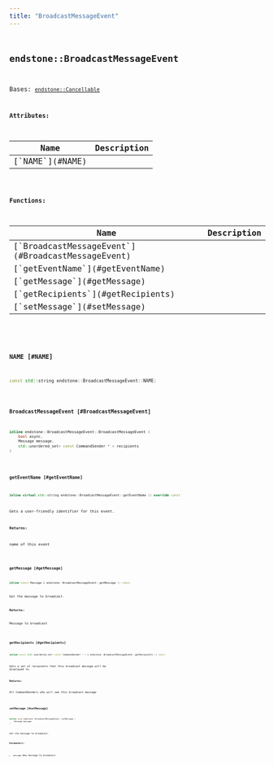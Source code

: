 ```yaml
---
title: "BroadcastMessageEvent"
---
```


## <code className="doc-symbol doc-symbol-class"/> endstone::BroadcastMessageEvent

Bases: [`endstone::Cancellable`](classendstone_1_1_cancellable.md)









**Attributes:**

<table>
<thead>
   <tr>
      <th>Name</th>
      <th>Description</th>
   </tr>
</thead>
<tbody>
<tr key="classendstone_1_1_broadcast_message_event_1a46c6014d11f209582bf2839fec0dea35">
    <td>[`NAME`](#NAME)</td>
    <td></td>
</tr>
</tbody>
</table>






**Functions:**

<table>
<thead>
   <tr>
      <th>Name</th>
      <th>Description</th>
   </tr>
</thead>
<tbody>
<tr key="classendstone_1_1_broadcast_message_event_1a30af9de400fa866509e535893d1fce33">
    <td>[`BroadcastMessageEvent`](#BroadcastMessageEvent)</td>
    <td></td>
</tr>
<tr key="classendstone_1_1_broadcast_message_event_1aecff22889cac261fc45bc6126e32dbf4">
    <td>[`getEventName`](#getEventName)</td>
    <td></td>
</tr>
<tr key="classendstone_1_1_broadcast_message_event_1abded73e5b43b74bb3e0698691e4e34e6">
    <td>[`getMessage`](#getMessage)</td>
    <td></td>
</tr>
<tr key="classendstone_1_1_broadcast_message_event_1a32bd00d3d3836b81cef9852f7ace5a36">
    <td>[`getRecipients`](#getRecipients)</td>
    <td></td>
</tr>
<tr key="classendstone_1_1_broadcast_message_event_1a38fe78c4c7758c30f1e08d930417c276">
    <td>[`setMessage`](#setMessage)</td>
    <td></td>
</tr>
</tbody>
</table>

### <code className="doc-symbol doc-symbol-variable"/> NAME [#NAME]

```cpp
const std::string endstone::BroadcastMessageEvent::NAME;
```
### <code className="doc-symbol doc-symbol-function"/> BroadcastMessageEvent [#BroadcastMessageEvent]

```cpp
inline endstone::BroadcastMessageEvent::BroadcastMessageEvent (
    bool async,
    Message message,
    std::unordered_set< const CommandSender * > recipients
) 
```
### <code className="doc-symbol doc-symbol-function"/> getEventName [#getEventName]

```cpp
inline virtual std::string endstone::BroadcastMessageEvent::getEventName () override const
```


Gets a user-friendly identifier for this event.




**Returns:**

name of this event 





        
### <code className="doc-symbol doc-symbol-function"/> getMessage [#getMessage]

```cpp
inline const Message & endstone::BroadcastMessageEvent::getMessage () const
```


Get the message to broadcast.




**Returns:**

Message to broadcast 





        
### <code className="doc-symbol doc-symbol-function"/> getRecipients [#getRecipients]

```cpp
inline const std::unordered_set< const CommandSender * > & endstone::BroadcastMessageEvent::getRecipients () const
```


Gets a set of recipients that this broadcast message will be displayed to.




**Returns:**

All CommandSenders who will see this broadcast message 





        
### <code className="doc-symbol doc-symbol-function"/> setMessage [#setMessage]

```cpp
inline void endstone::BroadcastMessageEvent::setMessage (
    Message message
) 
```


Set the message to broadcast.




**Parameters:**


* `message` New message to broadcast 




        